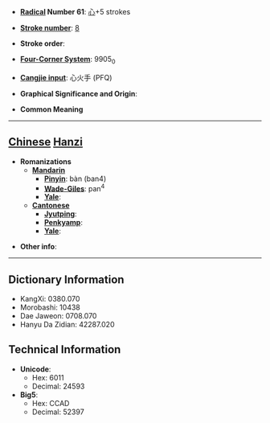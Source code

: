 * '''[[Wiktionary:Chinese radical index| Radical]] Number 61''': [[Wiktionary:Chinese radical index 心|心]]+5 strokes

* '''[[Wiktionary:Chinese total strokes index|Stroke number]]''': [[Wiktionary:Chinese total strokes index 8|8]]

* '''Stroke order''': 

* '''[[Wiktionary:Chinese four corner index|Four-Corner System]]''': 9905<sub>0</sub>

* '''[[Wiktionary:Chinese Cangjie index|Cangjie input]]''': 心火手 (PFQ)

* '''Graphical Significance and Origin''': 

* '''Common Meaning'''

----

== [[Chinese]] [[Hanzi]] ==

* '''Romanizations'''
** '''[[Mandarin]]'''
*** '''[[Pinyin]]''': bàn (ban4)
*** '''[[Wade-Giles]]''': pan<sup>4</sup>
*** '''[[Yale]]''': 
** '''[[Cantonese]]'''
*** '''[[Jyutping]]''':
*** '''[[Penkyamp]]''': 
*** '''[[Yale]]''': 

* '''Other info''': 

----

== Dictionary Information ==

* KangXi: 0380.070
* Morobashi: 10438
* Dae Jaweon: 0708.070
* Hanyu Da Zidian: 42287.020

== Technical Information ==

* '''Unicode''':
** Hex: 6011
** Decimal: 24593
* '''Big5''':
** Hex: CCAD
** Decimal: 52397